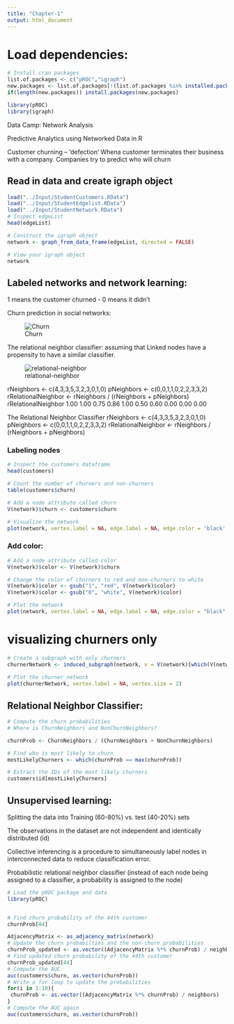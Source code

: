 ```yaml
---
title: "Chapter-1"
output: html_document
---
```


# Load dependencies:
```r
# Install cran packages
list.of.packages <- c("pROC","igraph")
new.packages <- list.of.packages[!(list.of.packages %in% installed.packages()[,"Package"])]
if(length(new.packages)) install.packages(new.packages)

library(pROC)
library(igraph)

```

Data Camp: Network Analysis

Predictive Analytics using Networked Data in R

Customer churning – ‘defection’
Whena customer terminates their business with a company.
Companies try to predict who will churn


## Read in data and create igraph object
```r
load("../Input/StudentCustomers.RData")
load("../Input/StudentEdgelist.RData")
load("../Input/StudentNetwork.RData")
# Inspect edgeList
head(edgeList)

# Construct the igraph object
network <- graph_from_data_frame(edgeList, directed = FALSE)

# View your igraph object
network
```      

## Labeled networks and network learning:

1 means the customer churned - 0 means it didn't

Churn prediction in social networks:

![Churn](../Input/churn.png)

The relational neighbor classifier: assuming that Linked nodes have a propensity to  have a similar classifier.

![relational-neighbor](../Input/relational-neighbor.png)

rNeighbors <- c(4,3,3,5,3,2,3,0,1,0)
pNeighbors <- c(0,0,1,1,0,2,2,3,3,2)
rRelationalNeighbor <- rNeighbors / (rNeighbors + pNeighbors)
rRelationalNeighbor
  1.00 1.00 0.75 0.86 1.00 0.50 0.60 0.00 0.00 0.00

The Relational Neighbor Classifier rNeighbors <- c(4,3,3,5,3,2,3,0,1,0) pNeighbors <- c(0,0,1,1,0,2,2,3,3,2) rRelationalNeighbor <- rNeighbors / (rNeighbors + pNeighbors) 


### Labeling nodes
```r
# Inspect the customers dataframe
head(customers)

# Count the number of churners and non-churners
table(customers$churn)

# Add a node attribute called churn
V(network)$churn <- customers$churn

# Visualize the network
plot(network, vertex.label = NA, edge.label = NA, edge.color = 'black', vertex.size = 2)

```

### Add color:
```r
# Add a node attribute called color
V(network)$color <- V(network)$churn

# Change the color of churners to red and non-churners to white
V(network)$color <- gsub("1", "red", V(network)$color) 
V(network)$color <- gsub("0", "white", V(network)$color)

# Plot the network
plot(network, vertex.label = NA, edge.label = NA, edge.color = "black", vertex.size = 2)
```

# visualizing churners only
```r
# Create a subgraph with only churners
churnerNetwork <- induced_subgraph(network, v = V(network)[which(V(network)$churn == 1)])
                    
# Plot the churner network 
plot(churnerNetwork, vertex.label = NA, vertex.size = 2)
```

## Relational Neighbor Classifier:
```r
# Compute the churn probabilities
# Where is ChurnNeighbors and NonChurnNeighbors?

churnProb <- ChurnNeighbors / (ChurnNeighbors + NonChurnNeighbors)

# Find who is most likely to churn
mostLikelyChurners <- which(churnProb == max(churnProb))

# Extract the IDs of the most likely churners
customers$id[mostLikelyChurners]
```


## Unsupervised learning:

Splitting the data into Training (60-80%) vs. test (40-20%) sets

The observations in the dataset are not independent and identically distributed (id)

Collective inferencing is a procedure to simultaneously label nodes in interconnected data to reduce classification error.

Probabilistic relational neighbor classifier (instead of each node being assigned to a classifier, a probability is assigned to the node)

```r
# Load the pROC package and data
library(pROC)


# Find churn probability of the 44th customer
churnProb[44]

AdjacencyMatrix <- as_adjacency_matrix(network)
# Update the churn probabilties and the non-churn probabilities
churnProb_updated <- as.vector((AdjacencyMatrix %*% churnProb) / neighbors)
# Find updated churn probability of the 44th customer
churnProb_updated[44]
# Compute the AUC
auc(customers$churn, as.vector(churnProb))
# Write a for loop to update the probabilities
for(i in 1:10){
 churnProb <- as.vector((AdjacencyMatrix %*% churnProb) / neighbors)
}
# Compute the AUC again
auc(customers$churn, as.vector(churnProb))
```

